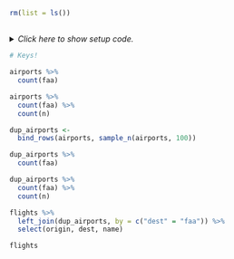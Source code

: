 ```r
rm(list = ls())
```


## <No caption defined>

<details><summary>*Click here to show setup code.*</summary>
```r
### <No caption defined>

```
```r
library(tidyverse)
library(nycflights13)

library(here)

library(conflicted)
conflict_prefer("filter", "dplyr")
conflict_prefer("lag", "dplyr")


airlines

flights %>%
  left_join(airlines)

flights %>%
  left_join(airlines) %>%
  select(dep_time, carrier, name)

flights %>%
  left_join(airlines, by = "carrier") %>%
  select(dep_time, carrier, name)

airports

?flights

flights %>%
  left_join(airports)

flights %>%
  left_join(airports, by = c("dest" = "faa")) %>%
  select(origin, dest, name)

airports %>%
  filter(faa == "BQN")

flights %>%
  inner_join(airports, by = c("dest" = "faa")) %>%
  select(origin, dest, name)

origin_airports <-
  airports %>%
  select(origin = faa, origin_name = name)

origin_airports

dest_airports <-
  airports %>%
  select(dest = faa, dest_name = name)

dest_airports

flights %>%
  left_join(origin_airports) %>%
  left_join(dest_airports) %>%
  select(origin, origin_name, dest, dest_name)

flights %>%
  left_join(origin_airports, by = "origin") %>%
  left_join(dest_airports, by = "dest") %>%
  select(origin, origin_name, dest, dest_name)
```
</details>


```r
# Keys!
```
```r

airports %>%
  count(faa)

airports %>%
  count(faa) %>%
  count(n)

dup_airports <-
  bind_rows(airports, sample_n(airports, 100))

dup_airports %>%
  count(faa)

dup_airports %>%
  count(faa) %>%
  count(n)

flights %>%
  left_join(dup_airports, by = c("dest" = "faa")) %>%
  select(origin, dest, name)

flights
```
